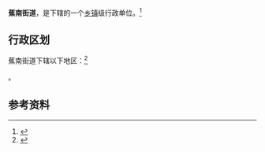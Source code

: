 {{中国乡级行政区|35/09/02/001/000}}

'''蕉南街道'''，是{{PRC admin/fullname|35/09/02/001/000|3}}下辖的一个[[乡镇|乡镇]]级行政单位。<ref>{{PRC admin/ref sgc|{{PRC admin/parent|35/09/02/001/000}}}}</ref>

== 行政区划 ==

蕉南街道下辖以下地区：<ref>{{PRC admin/ref sgc|35/09/02/001/000}}</ref>

{{PRC admin/children|35/09/02/001/000}}。

== 参考资料 ==

{{reflist}}

{{行政区划小作品}}
{{PRC admin/navcat|35/09/02/001/000}}